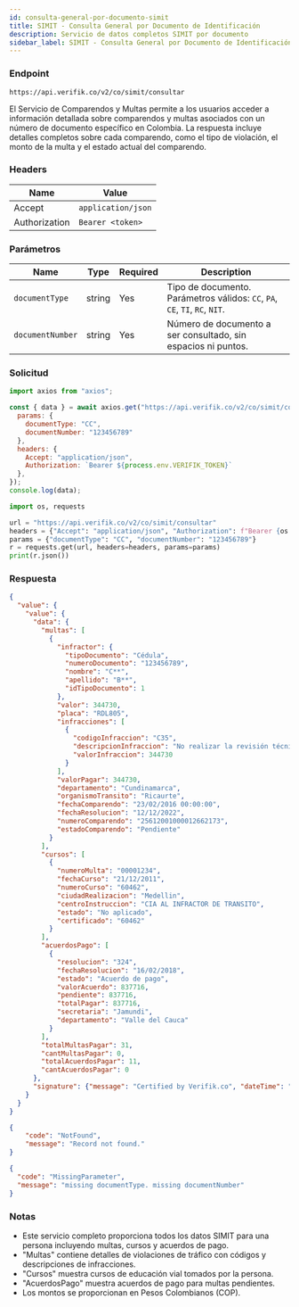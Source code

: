 ```yaml
---
id: consulta-general-por-documento-simit
title: SIMIT - Consulta General por Documento de Identificación
description: Servicio de datos completos SIMIT por documento
sidebar_label: SIMIT - Consulta General por Documento de Identificación
---
```



### Endpoint

```
https://api.verifik.co/v2/co/simit/consultar
```

El Servicio de Comparendos y Multas permite a los usuarios acceder a información detallada sobre comparendos y multas asociados con un número de documento específico en Colombia. La respuesta incluye detalles completos sobre cada comparendo, como el tipo de violación, el monto de la multa y el estado actual del comparendo.

### Headers

| Name | Value |
| --- | --- |
| Accept | `application/json` |
| Authorization | `Bearer <token>` |

### Parámetros

| Name | Type | Required | Description |
| --- | --- | --- | --- |
| `documentType` | string | Yes | Tipo de documento. Parámetros válidos: `CC`, `PA`, `CE`, `TI`, `RC`, `NIT`. |
| `documentNumber` | string | Yes | Número de documento a ser consultado, sin espacios ni puntos. |

### Solicitud

<Tabs>
  <TabItem value="node" label="Node.js">

```javascript
import axios from "axios";

const { data } = await axios.get("https://api.verifik.co/v2/co/simit/consultar", {
  params: { 
    documentType: "CC", 
    documentNumber: "123456789" 
  },
  headers: { 
    Accept: "application/json", 
    Authorization: `Bearer ${process.env.VERIFIK_TOKEN}` 
  },
});
console.log(data);
```

  </TabItem>
  <TabItem value="python" label="Python">

```python
import os, requests

url = "https://api.verifik.co/v2/co/simit/consultar"
headers = {"Accept": "application/json", "Authorization": f"Bearer {os.getenv('VERIFIK_TOKEN')}"}
params = {"documentType": "CC", "documentNumber": "123456789"}
r = requests.get(url, headers=headers, params=params)
print(r.json())
```

  </TabItem>
</Tabs>

### Respuesta

<Tabs>
  <TabItem value="200" label="200">

```json
{
  "value": {
    "value": {
      "data": {
        "multas": [
          {
            "infractor": {
              "tipoDocumento": "Cédula",
              "numeroDocumento": "123456789",
              "nombre": "C**",
              "apellido": "B**",
              "idTipoDocumento": 1
            },
            "valor": 344730,
            "placa": "RDL805",
            "infracciones": [
              {
                "codigoInfraccion": "C35",
                "descripcionInfraccion": "No realizar la revisión técnico-mecánica en el plazo legal establecido o cuando el vehiculo no se encuentre en adecuadas condiciones técnico-mecánicas o de emisión de gases, aun cuando porte los certificados correspondientes.",
                "valorInfraccion": 344730
              }
            ],
            "valorPagar": 344730,
            "departamento": "Cundinamarca",
            "organismoTransito": "Ricaurte",
            "fechaComparendo": "23/02/2016 00:00:00",
            "fechaResolucion": "12/12/2022",
            "numeroComparendo": "25612001000012662173",
            "estadoComparendo": "Pendiente"
          }
        ],
        "cursos": [
          {
            "numeroMulta": "00001234",
            "fechaCurso": "21/12/2011",
            "numeroCurso": "60462",
            "ciudadRealizacion": "Medellin",
            "centroInstruccion": "CIA AL INFRACTOR DE TRANSITO",
            "estado": "No aplicado",
            "certificado": "60462"
          }
        ],
        "acuerdosPago": [
          {
            "resolucion": "324",
            "fechaResolucion": "16/02/2018",
            "estado": "Acuerdo de pago",
            "valorAcuerdo": 837716,
            "pendiente": 837716,
            "totalPagar": 837716,
            "secretaria": "Jamundi",
            "departamento": "Valle del Cauca"
          }
        ],
        "totalMultasPagar": 31,
        "cantMultasPagar": 0,
        "totalAcuerdosPagar": 11,
        "cantAcuerdosPagar": 0
      },
      "signature": {"message": "Certified by Verifik.co", "dateTime": "August 31, 2022 4:16 PM"}
    }
  }
}
```

  </TabItem>
  <TabItem value="404" label="404">

```json
{
    "code": "NotFound",
    "message": "Record not found."
}
```

  </TabItem>
  <TabItem value="409" label="409">

```json
{
  "code": "MissingParameter",
  "message": "missing documentType. missing documentNumber"
}
```

  </TabItem>
</Tabs>

### Notas

- Este servicio completo proporciona todos los datos SIMIT para una persona incluyendo multas, cursos y acuerdos de pago.
- "Multas" contiene detalles de violaciones de tráfico con códigos y descripciones de infracciones.
- "Cursos" muestra cursos de educación vial tomados por la persona.
- "AcuerdosPago" muestra acuerdos de pago para multas pendientes.
- Los montos se proporcionan en Pesos Colombianos (COP).
